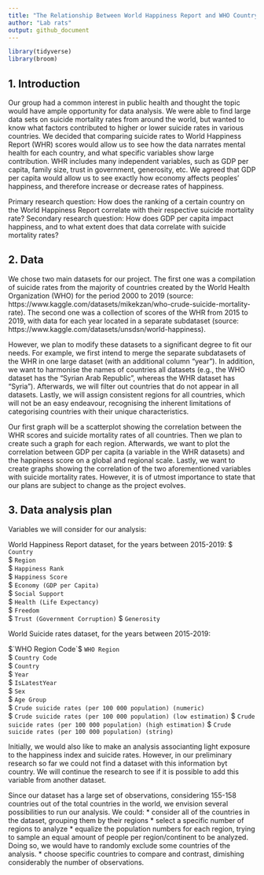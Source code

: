 ```yaml
---
title: "The Relationship Between World Happiness Report and WHO Country Suicide Rates - an Analysis"
author: "Lab rats"
output: github_document
---
```


```r
library(tidyverse)
library(broom)
```

## 1. Introduction
Our group had a common interest in public health and thought the topic would have ample opportunity for data analysis. 
We were able to find large data sets on suicide mortality rates from around the world, but wanted to know what factors contributed to higher or lower suicide rates in various countries.
We decided that comparing suicide rates to World Happiness Report (WHR) scores would allow us to see how the data narrates mental health for each country, and what specific variables show large contribution. 
WHR includes many independent variables, such as GDP per capita, family size, trust in government, generosity, etc.
We agreed that GDP per capita would allow us to see exactly how economy affects peoples' happiness, and therefore increase or decrease rates of happiness. 

Primary research question: How does the ranking of a certain country on the World Happiness Report correlate with their respective suicide mortality rate?
Secondary research question: How does GDP per capita impact happiness, and to what extent does that data correlate with suicide mortality rates?


## 2. Data

We chose two main datasets for our project. The first one was a compilation of suicide rates from the majority of countries created by the World Health Organization (WHO) for the period 2000 to 2019 (source: https://www.kaggle.com/datasets/mikekzan/who-crude-suicide-mortality-rate). 
The second one was a collection of scores of the WHR from 2015 to 2019, with data for each year located in a separate subdataset (source: https://www.kaggle.com/datasets/unsdsn/world-happiness).

However, we plan to modify these datasets to a significant degree to fit our needs. For example, we first intend to merge
the separate subdatasets of the WHR in one large dataset (with an additional column "year"). In addition, we want to harmonise the names of countries
all datasets (e.g., the WHO dataset has the "Syrian Arab Republic", whereas the WHR dataset has "Syria"). Afterwards, we will filter out countries that
do not appear in all datasets. Lastly, we will assign consistent regions for all countries, which will not be an easy endeavour,
recognising the inherent limitations of categorising countries with their unique characteristics.

Our first graph will be a scatterplot showing the correlation between the WHR scores and suicide mortality rates of all countries. Then we plan to
create such a graph for each region. Afterwards, we want to plot the correlation between GDP per capita (a variable in the WHR datasets) and the
happiness score on a global and regional scale. Lastly, we want to create graphs showing the correlation of the two aforementioned variables
with suicide mortality rates. However, it is of utmost importance to state that our plans are subject to change as the project evolves.

## 3. Data analysis plan
Variables we will consider for our analysis: 

World Happiness Report dataset, for the years between 2015-2019: 
$ `Country`                         
$ `Region`                          
$ `Happiness Rank`                
$ `Happiness Score`                               
$ `Economy (GDP per Capita)`      
$ `Social Support`                         
$ `Health (Life Expectancy)`      
$ `Freedom`                         
$ `Trust (Government Corruption)` 
$ `Generosity `                     


World Suicide rates dataset,  for the years between 2015-2019: 


$`WHO Region Code`                                                
$ `WHO Region`                                                    
$ `Country Code`                                                  
$ `Country`                                                      
$ `Year`                                                         
$ `IsLatestYear`                                                 
$ `Sex`                                                           
$ `Age Group`                                                     
$ `Crude suicide rates (per 100 000 population) (numeric)`        
$ `Crude suicide rates (per 100 000 population) (low estimation)` 
$ `Crude suicide rates (per 100 000 population) (high estimation)`
$ `Crude suicide rates (per 100 000 population) (string)`

Initially, we would also like to make an analysis associanting light exposure to the happiness index and suicide rates. 
However, in our preliminary research so far we could not find a dataset with this information byt country. We will continue the research to see if it is possible to add this variable from another dataset. 

Since our dataset has a large set of observations, considering 155-158 countries out of the total countries in the world, we envision several possibilities to run our analysis. We could: 
* consider all of the countries in the dataset, grouping them by their regions 
* select a specific number of regions to analyze 
* equalize the population numbers for each region, trying to sample an equal amount of people per region/continent to be analyzed. Doing so, we would have to randomly exclude some countries of the analysis. 
*  choose specific countries to compare and contrast, dimishing considerably the number of observations. 

